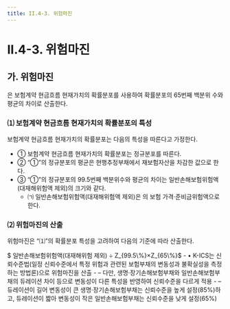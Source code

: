 ```yaml
---
title: II.4-3. 위험마진
---
```

# II.4-3. 위험마진

## 가. 위험마진
<OverlayDemo id="위험마진" />은 보험계약 현금흐름 현재가치의 확률분포를 사용하여 확률분포의 65번째 백분위 수와 평균의 차이로 산출한다.

### ⑴ 보험계약 현금흐름 현재가치의 확률분포의 특성
보험계약 현금흐름 현재가치의 확률분포는 다음의 특성을 따른다고 가정한다.
- ① 보험계약 현금흐름 현재가치의 확률분포는 정규분포를 따른다.
- ② “①”의 정규분포의 평균은 현행추정부채에서 재보험자산을 차감한 값으로 한다.
- ③ “①”의 정규분포의 99.5번째 백분위수와 평균의 차이는 일반손해보험위험액(대재해위험액 제외)의 크기와 같다.
  - ㈀ 일반손해보험위험액(대재해위험액 제외)은 <OverlayDemo id="432"/>의 보험 가격·준비금위험액으로 한다.

### ⑵ 위험마진의 산출
위험마진은 “⑴”의 확률분포 특성을 고려하여 다음의 기준에 따라 산출한다.

<GMath title="위험마진">
$ 일반손해보험위험액(대재해위험 제외) ÷ Z_{99.5\%}×Z_{65\%}$
</GMath>

<Accordion multiple activeIndex={[]}>
<AccordionTab header=" 생명·장기손보과 일반손보 위험마진의 백분위수를 다르게 설정하는 이유">
- • K-ICS는 신뢰수준법(일정 신뢰수준에서 특정 위험과 관련된 보험부채의 변동성과 불확실성을 측정하는 방법론)으로 위험마진을 산출
  - – 다만, 생명·장기손해보험부채와 일반손해보험부채의 듀레이션 차이 등으로 변동성이 다른 특성을 반영하여 신뢰수준을 다르게 적용
  - – 듀레이션이 길어 변동성이 큰 생명·장기손해보험부채는 신뢰수준을 높게 설정(85%)하고, 듀레이션이 짧아 변동성이 작은 일반손해보험부채는 신뢰수준을 낮게 설정(65%)
</AccordionTab>
</Accordion>